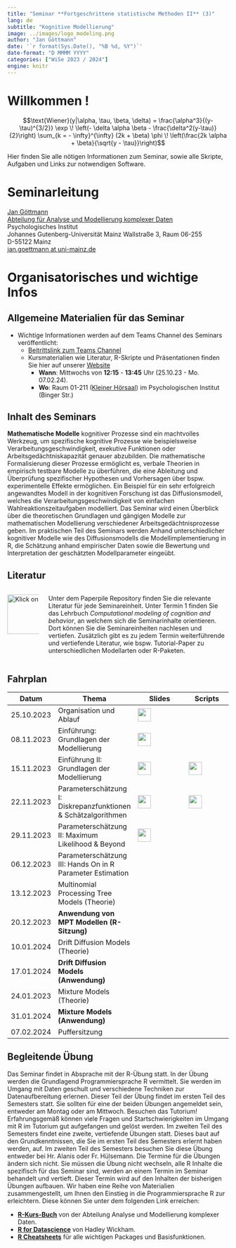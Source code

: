 ```yaml
---
title: "Seminar **Fortgeschrittene statistische Methoden II** (3)"
lang: de
subtitle: "Kognitive Modellierung"
image: ../images/logo_modeling.png
author: "Jan Göttmann"
date: '`r format(Sys.Date(), "%B %d, %Y")`'
date-format: "D MMMM YYYY"
categories: ["WiSe 2023 / 2024"]
engine: knitr
---
```


# Willkommen !

$$\text{Wiener}(y|\alpha, \tau, \beta, \delta) =
\frac{\alpha^3}{(y-\tau)^{3/2}} \exp \! \left(- \delta \alpha \beta -
\frac{\delta^2(y-\tau)}{2}\right) \sum_{k = - \infty}^{\infty} (2k +
\beta) \phi \! \left(\frac{2k \alpha + \beta}{\sqrt{y - \tau}}\right)$$

Hier finden Sie alle nötigen Informationen zum Seminar, sowie alle Skripte, Aufgaben und Links zur notwendigen Software.

# Seminarleitung

[Jan Göttmann](https://methoden.amd.psychologie.uni-mainz.de/goettmann/)\
[Abteilung für Analyse und Modellierung komplexer Daten](https://methoden.amd.psychologie.uni-mainz.de/)\
Psychologisches Institut\
Johannes Gutenberg-Universität Mainz Wallstraße 3, Raum 06-255\
D-55122 Mainz\
[jan.goettmann at uni-mainz.de](jan.goettmann@uni-mainz.de)

# Organisatorisches und wichtige Infos

## Allgemeine Materialien für das Seminar

-   Wichtige Informationen werden auf dem Teams Channel des Seminars veröffentlicht:
    -   [Beitrittslink zum Teams Channel](https://teams.microsoft.com/l/team/19%3aFSXxxJYaizbw6Qc6xHsKPJUmvE_9BztlIerMDJA8RNU1%40thread.tacv2/conversations?groupId=b0203a36-e36a-41d8-8816-d5d1ec7cf968&tenantId=51aa2b30-c9fa-40db-b91a-3a53a8a08d85)
    -   Kursmaterialien wie Literatur, R-Skripte und Präsentationen finden Sie hier auf unserer [Website](https://josealanis.github.io/amdstatsem/)
        -   **Wann**: Mittwochs von **12:15** - **13:45** Uhr (25.10.23 - Mo. 07.02.24).
        -   **Wo**: Raum 01-211 ([Kleiner Hörsaal](https://maps.uni-mainz.de/leaflets/room/E7986DDE-BBDC-46C7-BB1E-02B3B8CDE79E)) im Psychologischen Institut (Binger Str.)

## Inhalt des Seminars

::: justify
**Mathematische Modelle** kognitiver Prozesse sind ein machtvolles Werkzeug, um spezifische kognitive Prozesse wie beispielsweise Verarbeitungsgeschwindigkeit, exekutive Funktionen oder Arbeitsgedächtniskapazität genauer abzubilden. Die mathematische Formalisierung dieser Prozesse ermöglicht es, verbale Theorien in empirisch testbare Modelle zu überführen, die eine Ableitung und Überprüfung spezifischer Hypothesen und Vorhersagen über bspw. experimentelle Effekte ermöglichen. Ein Beispiel für ein sehr erfolgreich angewandtes Modell in der kognitiven Forschung ist das Diffusionsmodell, welches die Verarbeitungsgeschwindigkeit von einfachen Wahlreaktionszeitaufgaben modelliert. Das Seminar wird einen Überblick über die theoretischen Grundlagen und gängigen Modelle zur mathematischen Modellierung verschiedener Arbeitsgedächtnisprozesse geben. Im praktischen Teil des Seminars werden Anhand unterschiedlicher kognitiver Modelle wie des Diffusionsmodells die Modellimplementierung in R, die Schätzung anhand empirischer Daten sowie die Bewertung und Interpretation der geschätzten Modellparameter eingeübt.
:::

## Literatur

::: columns
::: {.column width="15%"}
[![Klick on it!](../images/paperpile.png){width="90," height="90"}](https://paperpile.com/shared/lH0wBI)
:::

::: {.column width="85%"}
Unter dem Paperpile Repository finden Sie die relevante Literatur für jede Seminareinheit. Unter Termin 1 finden Sie das Lehrbuch *Computational modeling of cognition and behavior*, an welchem sich die Seminarinhalte orientieren. Dort können Sie die Seminareinheiten nachlesen und vertiefen. Zusätzlich gibt es zu jedem Termin weiterführende und vertiefende Literatur, wie bspw. Tutorial-Paper zu unterschiedlichen Modellarten oder R-Paketen.
:::
:::

## Fahrplan


| Datum      | Thema                                                          | Slides                                                                                                                                 | Scripts                                                                                         |
|------------|----------------------------------------------------------------|----------------------------------------------------------------------------------------------------------------------------------------|-------------------------------------------------------------------------------------------------|
| 25.10.2023 | Organisation und Ablauf                                        | [![](../images/slides.png){width="30," height="30"}](https://slides.com/gman_science/introduction-organisation?token=4Pkkol6P)         |                                                                                                 |
| 08.11.2023 | Einführung: Grundlagen der Modellierung                        | [![](../images/slides.png){width="30," height="30"}](https://slides.com/gman_science/introduction-why-models?token=r4ID0G6o)           |                                                                                                 |
| 15.11.2023 | Einführung II: Grundlagen der Modellierung                     | [![](../images/slides.png){width="30," height="30"}](https://slides.com/gman_science/lecture-2-introduction-ii?token=DXdrtkfF)         | [![](../images/r_logo.png){width="30," height="30"}](../scripts/cogmod/R-Scripts/power_law.R)   |
| 22.11.2023 | Parameterschätzung I: Diskrepanzfunktionen & Schätzalgorithmen | [![](../images/slides.png){width="30," height="30"}](https://slides.com/gman_science/lecture-3-parameter-estimation?token=4oPahfz8)    | [![](../images/r_logo.png){width="30," height="30"}](../scripts/cogmod/R-Scripts/error_space.R) |
| 29.11.2023 | Parameterschätzung II: Maximum Likelihood & Beyond             | [![](../images/slides.png){width="30," height="30"}](https://slides.com/gman_science/lecture-4-parameter-estimation-ii?token=myvvodNZ) |                                                                                                 |
| 06.12.2023 | Parameterschätzung III: Hands On in R Parameter Estimation     |                                                                                                                                        |                                                                                                 |
| 13.12.2023 | Multinomial Processing Tree Models (Theorie)                   |                                                                                                                                        |                                                                                                 |
| 20.12.2023 | **Anwendung von MPT Modellen (R-Sitzung)**                     |                                                                                                                                        |                                                                                                 |
| 10.01.2024 | Drift Diffusion Models (Theorie)                               |                                                                                                                                        |                                                                                                 |
| 17.01.2024 | **Drift Diffusion Models (Anwendung)**                         |                                                                                                                                        |                                                                                                 |
| 24.01.2023 | Mixture Models (Theorie)                                       |                                                                                                                                        |                                                                                                 |
| 31.01.2024 | **Mixture Models (Anwendung)**                                 |                                                                                                                                        |                                                                                                 |
| 07.02.2024 | Puffersitzung                                                  |                                                                                                                                        |                                                                                                 |


## Begleitende Übung

::: justify
Das Seminar findet in Absprache mit der R-Übung statt. In der Übung werden die Grundlagend Programmiersprache R vermittelt. Sie werden im Umgang mit Daten geschult und verschiedene Techniken zur Datenaufbereitung erlernen. Dieser Teil der Übung findet im ersten Teil des Semesters statt. Sie sollten für eine der beiden Übungen angemeldet sein, entweder am Montag oder am Mittwoch. Besuchen das Tutorium! Erfahrungsgemäß können viele Fragen und Startschwierigkeiten im Umgang mit R im Tutorium gut aufgefangen und gelöst werden. Im zweiten Teil des Semesters findet eine zweite, vertiefende Übungen statt. Dieses baut auf den Grundkenntnissen, die Sie im ersten Teil des Semesters erlernt haben werden, auf. Im zweiten Teil des Semesters besuchen Sie diese Übung entweder bei Hr. Alanis oder Fr. Hülsemann. Die Termine für die Übungen ändern sich nicht. Sie müssen die Übung nicht wechseln, alle R Inhalte die spezifisch für das Seminar sind, werden an einem Termin im Seminar behandelt und vertieft. Dieser Termin wird auf den Inhalten der bisherigen Übungen aufbauen. Wir haben eine Reihe von Materialien zusammengestellt, um Ihnen den Einstieg in die Programmiersprache R zur erleichtern. Diese können Sie unter dem folgenden Link erreichen:
:::

::: customIndent
-   [**R-Kurs-Buch**](https://amd-lab.github.io/R-Kurs-Buch/) von der Abteilung Analyse und Modellierung komplexer Daten.
-   [**R for Datascience**](https://r4ds.had.co.nz/) von Hadley Wickham.
-   [**R Cheatsheets**](https://rstudio.github.io/cheatsheets/) für alle wichtigen Packages und Basisfunktionen.
:::

